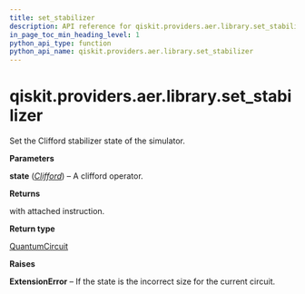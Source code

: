 ```yaml
---
title: set_stabilizer
description: API reference for qiskit.providers.aer.library.set_stabilizer
in_page_toc_min_heading_level: 1
python_api_type: function
python_api_name: qiskit.providers.aer.library.set_stabilizer
---
```


# qiskit.providers.aer.library.set\_stabilizer

<Function id="qiskit.providers.aer.library.set_stabilizer" isDedicatedPage={true} github="https://github.com/qiskit/qiskit-aer/tree/stable/0.9/qiskit/providers/aer/library/set_instructions/set_stabilizer.py" signature="set_stabilizer(self, state)">
  Set the Clifford stabilizer state of the simulator.

  **Parameters**

  **state** ([*Clifford*](qiskit.quantum_info.Clifford "qiskit.quantum_info.Clifford")) – A clifford operator.

  **Returns**

  with attached instruction.

  **Return type**

  [QuantumCircuit](qiskit.circuit.QuantumCircuit "qiskit.circuit.QuantumCircuit")

  **Raises**

  **ExtensionError** – If the state is the incorrect size for the current circuit.
</Function>

